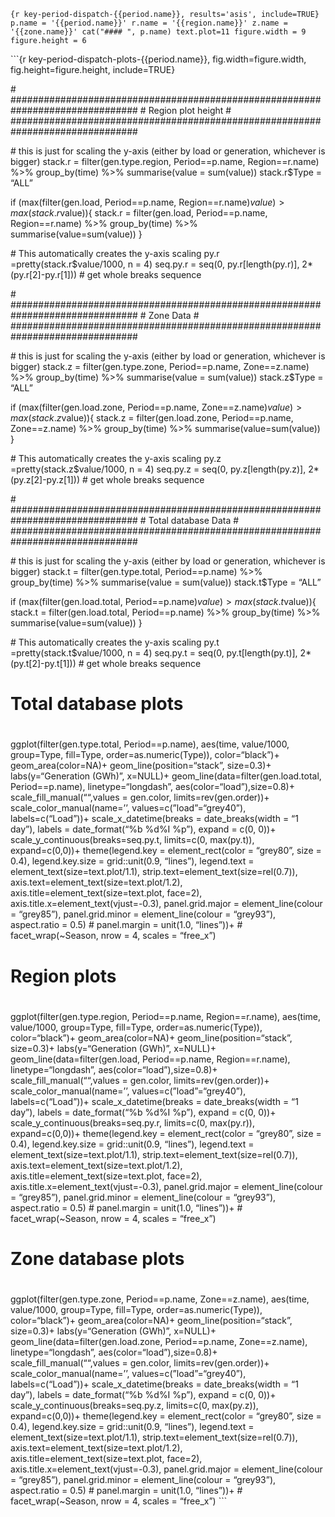 
```{r key-period-dispatch-{{period.name}}, results='asis', include=TRUE}
p.name = '{{period.name}}'
r.name = '{{region.name}}'
z.name = '{{zone.name}}'
cat("#### ", p.name)
text.plot=11
figure.width = 9
figure.height = 6
```

```{r key-period-dispatch-plots-{{period.name}}, fig.width=figure.width, fig.height=figure.height, include=TRUE}

  # ###############################################################################
  # Region plot height
  # ###############################################################################  

  # this is just for scaling the y-axis (either by load or generation, whichever is bigger)
  stack.r = filter(gen.type.region, Period==p.name, Region==r.name) %>% 
    group_by(time) %>%
    summarise(value = sum(value))
  stack.r$Type = "ALL"
  
  if (max(filter(gen.load, Period==p.name, Region==r.name)$value)>max(stack.r$value)){
    stack.r = filter(gen.load, Period==p.name, Region==r.name) %>%
      group_by(time) %>%
      summarise(value=sum(value))
  }
  
  # This automatically creates the y-axis scaling
  py.r  =pretty(stack.r$value/1000, n = 4)
  seq.py.r = seq(0, py.r[length(py.r)], 2*(py.r[2]-py.r[1])) # get whole breaks sequence
  
  # ###############################################################################
  # Zone Data
  # ###############################################################################   
  
  # this is just for scaling the y-axis (either by load or generation, whichever is bigger)
  stack.z = filter(gen.type.zone, Period==p.name, Zone==z.name) %>% 
    group_by(time) %>%
    summarise(value = sum(value))
  stack.z$Type = "ALL"
  
  if (max(filter(gen.load.zone, Period==p.name, Zone==z.name)$value)>max(stack.z$value)){
    stack.z = filter(gen.load.zone, Period==p.name, Zone==z.name) %>%
      group_by(time) %>%
      summarise(value=sum(value))
  }
  
  # This automatically creates the y-axis scaling
  py.z  =pretty(stack.z$value/1000, n = 4)
  seq.py.z = seq(0, py.z[length(py.z)], 2*(py.z[2]-py.z[1])) # get whole breaks sequence
  
  # ###############################################################################
  # Total database Data
  # ###############################################################################   

  # this is just for scaling the y-axis (either by load or generation, whichever is bigger)
  stack.t = filter(gen.type.total, Period==p.name) %>% 
    group_by(time) %>%
    summarise(value = sum(value))
  stack.t$Type = "ALL"
  
  if (max(filter(gen.load.total, Period==p.name)$value)>max(stack.t$value)){
    stack.t = filter(gen.load.total, Period==p.name) %>%
      group_by(time) %>%
      summarise(value=sum(value))
  }
  
  # This automatically creates the y-axis scaling
  py.t  =pretty(stack.t$value/1000, n = 4)
  seq.py.t = seq(0, py.t[length(py.t)], 2*(py.t[2]-py.t[1])) # get whole breaks sequence 

# #############################################################################################################
# Total database plots
# #############################################################################################################
ggplot(filter(gen.type.total, Period==p.name), aes(time, value/1000, group=Type, fill=Type, order=as.numeric(Type)), color="black")+
      geom_area(color=NA)+
      geom_line(position="stack", size=0.3)+
      labs(y="Generation (GWh)", x=NULL)+
      geom_line(data=filter(gen.load.total, Period==p.name), linetype="longdash", aes(color="load"),size=0.8)+
      scale_fill_manual("",values = gen.color, limits=rev(gen.order))+
      scale_color_manual(name='', values=c("load"="grey40"), labels=c("Load"))+
      scale_x_datetime(breaks = date_breaks(width = "1 day"), labels = date_format("%b %d\n%I %p"), expand = c(0, 0))+
      scale_y_continuous(breaks=seq.py.t, limits=c(0, max(py.t)), expand=c(0,0))+
      theme(legend.key = element_rect(color = "grey80", size = 0.4),
            legend.key.size = grid::unit(0.9, "lines"), 
            legend.text = element_text(size=text.plot/1.1),
            strip.text=element_text(size=rel(0.7)),
            axis.text=element_text(size=text.plot/1.2), 
            axis.title=element_text(size=text.plot, face=2), 
            axis.title.x=element_text(vjust=-0.3),
            panel.grid.major = element_line(colour = "grey85"),
            panel.grid.minor = element_line(colour = "grey93"),
            aspect.ratio = 0.5)
#                           panel.margin = unit(1.0, "lines"))+
#                           facet_wrap(~Season, nrow = 4, scales = "free_x")

# #############################################################################################################
# Region plots
# #############################################################################################################
ggplot(filter(gen.type.region, Period==p.name, Region==r.name), aes(time, value/1000, group=Type, fill=Type, order=as.numeric(Type)), color="black")+
      geom_area(color=NA)+
      geom_line(position="stack", size=0.3)+
      labs(y="Generation (GWh)", x=NULL)+
      geom_line(data=filter(gen.load, Period==p.name, Region==r.name), linetype="longdash", aes(color="load"),size=0.8)+
      scale_fill_manual("",values = gen.color, limits=rev(gen.order))+
      scale_color_manual(name='', values=c("load"="grey40"), labels=c("Load"))+
      scale_x_datetime(breaks = date_breaks(width = "1 day"), labels = date_format("%b %d\n%I %p"), expand = c(0, 0))+
      scale_y_continuous(breaks=seq.py.r, limits=c(0, max(py.r)), expand=c(0,0))+
      theme(legend.key = element_rect(color = "grey80", size = 0.4),
            legend.key.size = grid::unit(0.9, "lines"), 
            legend.text = element_text(size=text.plot/1.1),
            strip.text=element_text(size=rel(0.7)),
            axis.text=element_text(size=text.plot/1.2), 
            axis.title=element_text(size=text.plot, face=2), 
            axis.title.x=element_text(vjust=-0.3),
            panel.grid.major = element_line(colour = "grey85"),
            panel.grid.minor = element_line(colour = "grey93"),
            aspect.ratio = 0.5)
#                           panel.margin = unit(1.0, "lines"))+
#                           facet_wrap(~Season, nrow = 4, scales = "free_x")

# #############################################################################################################
# Zone database plots
# #############################################################################################################
ggplot(filter(gen.type.zone, Period==p.name, Zone==z.name), aes(time, value/1000, group=Type, fill=Type, order=as.numeric(Type)), color="black")+
      geom_area(color=NA)+
      geom_line(position="stack", size=0.3)+
      labs(y="Generation (GWh)", x=NULL)+
      geom_line(data=filter(gen.load.zone, Period==p.name, Zone==z.name), linetype="longdash", aes(color="load"),size=0.8)+
      scale_fill_manual("",values = gen.color, limits=rev(gen.order))+
      scale_color_manual(name='', values=c("load"="grey40"), labels=c("Load"))+
      scale_x_datetime(breaks = date_breaks(width = "1 day"), labels = date_format("%b %d\n%I %p"), expand = c(0, 0))+
      scale_y_continuous(breaks=seq.py.z, limits=c(0, max(py.z)), expand=c(0,0))+
      theme(legend.key = element_rect(color = "grey80", size = 0.4),
            legend.key.size = grid::unit(0.9, "lines"), 
            legend.text = element_text(size=text.plot/1.1),
            strip.text=element_text(size=rel(0.7)),
            axis.text=element_text(size=text.plot/1.2), 
            axis.title=element_text(size=text.plot, face=2), 
            axis.title.x=element_text(vjust=-0.3),
            panel.grid.major = element_line(colour = "grey85"),
            panel.grid.minor = element_line(colour = "grey93"),
            aspect.ratio = 0.5)
#                           panel.margin = unit(1.0, "lines"))+
#                           facet_wrap(~Season, nrow = 4, scales = "free_x")
```



  
  